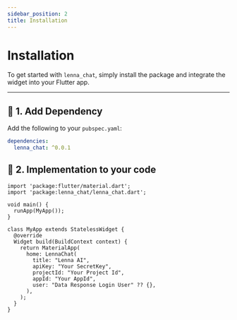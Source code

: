 ```yaml
---
sidebar_position: 2
title: Installation
---
```


# Installation

To get started with `lenna_chat`, simply install the package and integrate the widget into your Flutter app.

---

## 🧩 1. Add Dependency

Add the following to your `pubspec.yaml`:

```yaml title="pubspec.yaml"
dependencies:
  lenna_chat: ^0.0.1
```

## 🧩 2. Implementation to your code

```screen title="<Your Screen Name>.dart"
import 'package:flutter/material.dart';
import 'package:lenna_chat/lenna_chat.dart';

void main() {
  runApp(MyApp());
}

class MyApp extends StatelessWidget {
  @override
  Widget build(BuildContext context) {
    return MaterialApp(
      home: LennaChat(
        title: "Lenna AI",
        apiKey: "Your SecretKey",
        projectId: "Your Project Id",
        appId: "Your AppId",
        user: "Data Response Login User" ?? {},
      ),
    );
  }
}

```
